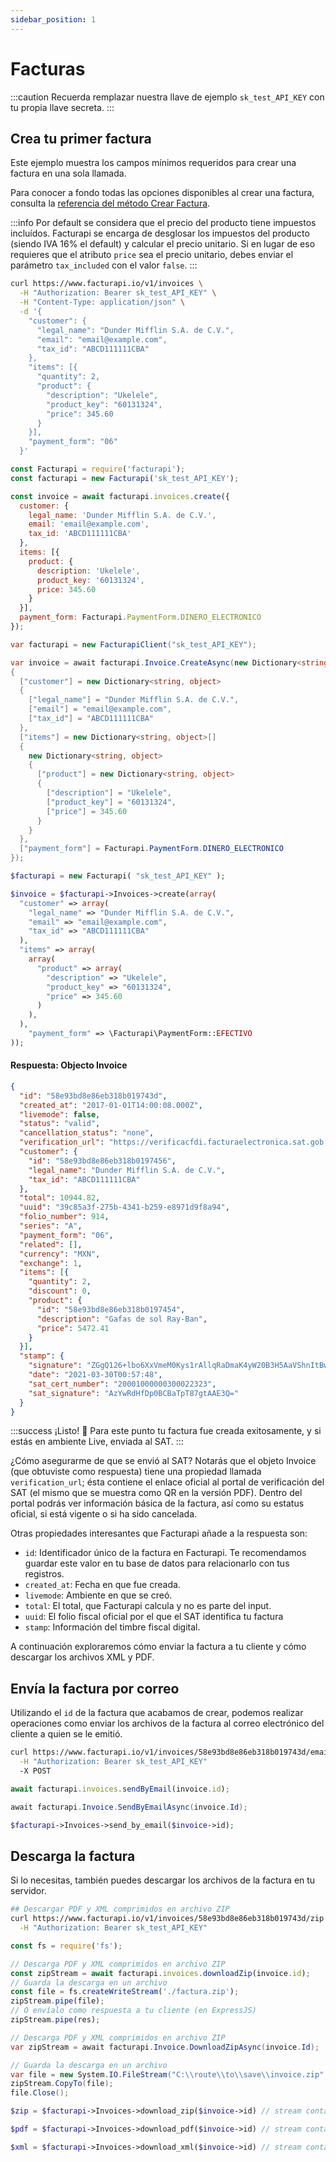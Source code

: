 ```yaml
---
sidebar_position: 1
---
```



# Facturas

:::caution
  Recuerda remplazar nuestra llave de ejemplo <code>sk_test_API_KEY</code>
  con tu propia llave secreta.
:::

## Crea tu primer factura

Este ejemplo muestra los campos mínimos requeridos para crear una factura en una sola llamada.

Para conocer a fondo todas las opciones disponibles al crear una factura, consulta la
[referencia del método Crear Factura](/api/#operation/createInvoice).

:::info
  Por default se considera que el precio del producto tiene impuestos incluídos. Facturapi se encarga de desglosar los impuestos del producto (siendo IVA 16% el default) y calcular el precio unitario. Si en lugar de eso requieres que el atributo `price` sea el precio unitario, debes enviar el parámetro `tax_included` con el valor `false`.
:::

<Tabs groupId="codeExamples">
<TabItem value="curl" label="cURL">

```bash
curl https://www.facturapi.io/v1/invoices \
  -H "Authorization: Bearer sk_test_API_KEY" \
  -H "Content-Type: application/json" \
  -d '{
    "customer": {
      "legal_name": "Dunder Mifflin S.A. de C.V.",
      "email": "email@example.com",
      "tax_id": "ABCD111111CBA"
    },
    "items": [{
      "quantity": 2,
      "product": {
        "description": "Ukelele",
        "product_key": "60131324",
        "price": 345.60
      }
    }],
    "payment_form": "06"
  }'
```

</TabItem>
<TabItem value="js" label="Node.js" default>

```javascript
const Facturapi = require('facturapi');
const facturapi = new Facturapi('sk_test_API_KEY');

const invoice = await facturapi.invoices.create({
  customer: {
    legal_name: 'Dunder Mifflin S.A. de C.V.',
    email: 'email@example.com',
    tax_id: 'ABCD111111CBA'
  },
  items: [{
    product: {
      description: 'Ukelele',
      product_key: '60131324',
      price: 345.60
    }
  }],
  payment_form: Facturapi.PaymentForm.DINERO_ELECTRONICO
});
```

</TabItem>
<TabItem value="cs" label="C#">

```csharp
var facturapi = new FacturapiClient("sk_test_API_KEY");

var invoice = await facturapi.Invoice.CreateAsync(new Dictionary<string, object>
{
  ["customer"] = new Dictionary<string, object>
  {
    ["legal_name"] = "Dunder Mifflin S.A. de C.V.",
    ["email"] = "email@example.com",
    ["tax_id"] = "ABCD111111CBA"
  },
  ["items"] = new Dictionary<string, object>[]
  {
    new Dictionary<string, object>
    {
      ["product"] = new Dictionary<string, object>
      {
        ["description"] = "Ukelele",
        ["product_key"] = "60131324",
        ["price"] = 345.60
      }
    }
  },
  ["payment_form"] = Facturapi.PaymentForm.DINERO_ELECTRONICO
});
```

</TabItem>
<TabItem value="php" label="PHP">

```php
$facturapi = new Facturapi( "sk_test_API_KEY" );

$invoice = $facturapi->Invoices->create(array(
  "customer" => array(
    "legal_name" => "Dunder Mifflin S.A. de C.V.",
    "email" => "email@example.com",
    "tax_id" => "ABCD111111CBA"
  ),
  "items" => array(
    array(
      "product" => array(
        "description" => "Ukelele",
        "product_key" => "60131324",
        "price" => 345.60
      )
    ),
  ),
    "payment_form" => \Facturapi\PaymentForm::EFECTIVO
));
```

</TabItem>
</Tabs>

#### Respuesta: Objecto Invoice

```json
{
  "id": "58e93bd8e86eb318b019743d",
  "created_at": "2017-01-01T14:00:08.000Z",
  "livemode": false,
  "status": "valid",
  "cancellation_status": "none",
  "verification_url": "https://verificacfdi.facturaelectronica.sat.gob.mx/default.aspx?id=45BEC0CA-5F1E-491E-9417-698EA48C382A&re=AAA010101AAA&rr=ABCD111111CBA&tt=345.600000&fe=bWApPw==",
  "customer": {
    "id": "58e93bd8e86eb318b0197456",
    "legal_name": "Dunder Mifflin S.A. de C.V.",
    "tax_id": "ABCD111111CBA"
  },
  "total": 10944.82,
  "uuid": "39c85a3f-275b-4341-b259-e8971d9f8a94",
  "folio_number": 914,
  "series": "A",
  "payment_form": "06",
  "related": [], 
  "currency": "MXN",
  "exchange": 1,
  "items": [{
    "quantity": 2,
    "discount": 0,
    "product": {
      "id": "58e93bd8e86eb318b0197454",
      "description": "Gafas de sol Ray-Ban",
      "price": 5472.41
    }
  }],
  "stamp": {
    "signature": "ZGgQ126+lbo6XxVmeM0Kys1rAllqRaDmaK4yW20B3H5AaVShnItBwKATpxqJuGK1qPmLA2r16B8dAb4UFjR27Xc/+SsNPSwRBYRVKI0AB62jx2Z4uxooiVQBY9Bb6czlgzJb+ftgNvnGwSXzI6QZKpuWRe9LmJvACzqTB3ZdC9QoqaVICDNZ9oaT99txu9ahbJu3ftPhlykXi1SxVTBZ7uUTqsBkc6iEjbSTYpE85bsrhbMw4tDODR7o/PS917whChOFUU0sQenm5sJQMenPcKPyS9JoGQPO/a/4wzxJ2RyWCkw72LNFBbJTsPXcXdOZmEJ06Ixc2Iy24Biz8GEbJg==",
    "date": "2021-03-30T00:57:48",
    "sat_cert_number": "20001000000300022323",
    "sat_signature": "AzYwRdHfDp0BCBaTpT87gtAAE3Q="
  }
}
```

:::success
¡Listo! 🎉 Para este punto tu factura fue creada exitosamente, y si estás en ambiente Live, enviada al SAT.
:::

¿Cómo asegurarme de que se envió al SAT? Notarás que el objeto Invoice (que
obtuviste como respuesta) tiene una propiedad llamada `verification_url`;
ésta contiene el enlace oficial al portal de verificación del SAT (el mismo que se
muestra como QR en la versión PDF). Dentro del portal podrás ver información básica de
la factura, así como su estatus oficial, si está vigente o si ha sido
cancelada.

Otras propiedades interesantes que Facturapi añade a la respuesta son:

- `id`: Identificador único de la factura en Facturapi. Te recomendamos guardar este valor en tu base de datos para relacionarlo con tus registros.
- `created_at`: Fecha en que fue creada.
- `livemode`: Ambiente en que se creó.
- `total`: El total, que Facturapi calcula y no es parte del input.
- `uuid`: El folio fiscal oficial por el que el SAT identifica tu factura
- `stamp`: Información del timbre fiscal digital.

A continuación exploraremos cómo enviar la factura a tu cliente y cómo descargar los archivos XML y PDF.

## Envía la factura por correo

Utilizando el `id` de la factura que acabamos de crear, podemos realizar operaciones como enviar
los archivos de la factura al correo electrónico del cliente a quien se le emitió.

<Tabs groupId="codeExamples">
<TabItem value="curl" label="cURL">

```bash
curl https://www.facturapi.io/v1/invoices/58e93bd8e86eb318b019743d/email \
  -H "Authorization: Bearer sk_test_API_KEY"
  -X POST
```

</TabItem>
<TabItem value="js" label="Node.js" default>

```javascript
await facturapi.invoices.sendByEmail(invoice.id);
```

</TabItem>
<TabItem value="cs" label="C#">

```csharp
await facturapi.Invoice.SendByEmailAsync(invoice.Id);
```

</TabItem>
<TabItem value="php" label="PHP">

```php
$facturapi->Invoices->send_by_email($invoice->id);
```

</TabItem>
</Tabs>

## Descarga la factura

Si lo necesitas, también puedes descargar los archivos de la factura en tu servidor.

<Tabs groupId="codeExamples">
<TabItem value="curl" label="cURL">

```bash
## Descargar PDF y XML comprimidos en archivo ZIP
curl https://www.facturapi.io/v1/invoices/58e93bd8e86eb318b019743d/zip \
  -H "Authorization: Bearer sk_test_API_KEY"
```

</TabItem>
<TabItem value="js" label="Node.js" default>

```javascript
const fs = require('fs');

// Descarga PDF y XML comprimidos en archivo ZIP
const zipStream = await facturapi.invoices.downloadZip(invoice.id);
// Guarda la descarga en un archivo
const file = fs.createWriteStream('./factura.zip');
zipStream.pipe(file);
// O envíalo como respuesta a tu cliente (en ExpressJS)
zipStream.pipe(res);
```

</TabItem>
<TabItem value="cs" label="C#">

```csharp
// Descarga PDF y XML comprimidos en archivo ZIP
var zipStream = await facturapi.Invoice.DownloadZipAsync(invoice.Id);

// Guarda la descarga en un archivo
var file = new System.IO.FileStream("C:\\route\\to\\save\\invoice.zip", FileMode.Create);
zipStream.CopyTo(file);
file.Close();
```

</TabItem>
<TabItem value="php" label="PHP">

```php
$zip = $facturapi->Invoices->download_zip($invoice->id) // stream containing the PDF and XML as a ZIP file or

$pdf = $facturapi->Invoices->download_pdf($invoice->id) // stream containing the PDF file or

$xml = $facturapi->Invoices->download_xml($invoice->id) // stream containing the XML file or
```

</TabItem>
</Tabs>
